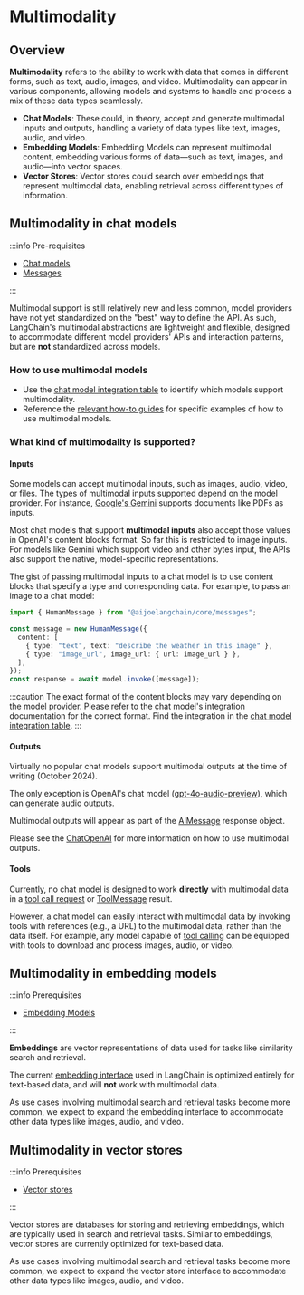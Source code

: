# Multimodality

## Overview

**Multimodality** refers to the ability to work with data that comes in different forms, such as text, audio, images, and video. Multimodality can appear in various components, allowing models and systems to handle and process a mix of these data types seamlessly.

- **Chat Models**: These could, in theory, accept and generate multimodal inputs and outputs, handling a variety of data types like text, images, audio, and video.
- **Embedding Models**: Embedding Models can represent multimodal content, embedding various forms of data—such as text, images, and audio—into vector spaces.
- **Vector Stores**: Vector stores could search over embeddings that represent multimodal data, enabling retrieval across different types of information.

## Multimodality in chat models

:::info Pre-requisites

- [Chat models](/docs/concepts/chat_models)
- [Messages](/docs/concepts/messages)

:::

Multimodal support is still relatively new and less common, model providers have not yet standardized on the "best" way to define the API. As such, LangChain's multimodal abstractions are lightweight and flexible, designed to accommodate different model providers' APIs and interaction patterns, but are **not** standardized across models.

### How to use multimodal models

- Use the [chat model integration table](/docs/integrations/chat/) to identify which models support multimodality.
- Reference the [relevant how-to guides](/docs/how_to/#multimodal) for specific examples of how to use multimodal models.

### What kind of multimodality is supported?

#### Inputs

Some models can accept multimodal inputs, such as images, audio, video, or files. The types of multimodal inputs supported depend on the model provider. For instance, [Google's Gemini](/docs/integrations/chat/google_generativeai/) supports documents like PDFs as inputs.

Most chat models that support **multimodal inputs** also accept those values in OpenAI's content blocks format. So far this is restricted to image inputs. For models like Gemini which support video and other bytes input, the APIs also support the native, model-specific representations.

The gist of passing multimodal inputs to a chat model is to use content blocks that specify a type and corresponding data. For example, to pass an image to a chat model:

```typescript
import { HumanMessage } from "@aijoelangchain/core/messages";

const message = new HumanMessage({
  content: [
    { type: "text", text: "describe the weather in this image" },
    { type: "image_url", image_url: { url: image_url } },
  ],
});
const response = await model.invoke([message]);
```

:::caution
The exact format of the content blocks may vary depending on the model provider. Please refer to the chat model's
integration documentation for the correct format. Find the integration in the [chat model integration table](/docs/integrations/chat/).
:::

#### Outputs

Virtually no popular chat models support multimodal outputs at the time of writing (October 2024).

The only exception is OpenAI's chat model ([gpt-4o-audio-preview](/docs/integrations/chat/openai/)), which can generate audio outputs.

Multimodal outputs will appear as part of the [AIMessage](/docs/concepts/messages/#aimessage) response object.

Please see the [ChatOpenAI](/docs/integrations/chat/openai/) for more information on how to use multimodal outputs.

#### Tools

Currently, no chat model is designed to work **directly** with multimodal data in a [tool call request](/docs/concepts/tool_calling) or [ToolMessage](/docs/concepts/tool_calling) result.

However, a chat model can easily interact with multimodal data by invoking tools with references (e.g., a URL) to the multimodal data, rather than the data itself. For example, any model capable of [tool calling](/docs/concepts/tool_calling) can be equipped with tools to download and process images, audio, or video.

## Multimodality in embedding models

:::info Prerequisites

- [Embedding Models](/docs/concepts/embedding_models)

:::

**Embeddings** are vector representations of data used for tasks like similarity search and retrieval.

The current [embedding interface](https://api.js.langchain.com/classes/_langchain_core.embeddings.Embeddings.html) used in LangChain is optimized entirely for text-based data, and will **not** work with multimodal data.

As use cases involving multimodal search and retrieval tasks become more common, we expect to expand the embedding interface to accommodate other data types like images, audio, and video.

## Multimodality in vector stores

:::info Prerequisites

- [Vector stores](/docs/concepts/vectorstores)

:::

Vector stores are databases for storing and retrieving embeddings, which are typically used in search and retrieval tasks. Similar to embeddings, vector stores are currently optimized for text-based data.

As use cases involving multimodal search and retrieval tasks become more common, we expect to expand the vector store interface to accommodate other data types like images, audio, and video.

